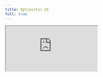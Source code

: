 ```yaml
---
title: Optimistic UI
full: true
---
```


<iframe
  src="https://codesandbox.io/embed/swr-basic-forked-k5hps?fontsize=14&hidenavigation=1&theme=dark"
  style={{
    width: '100%',
    height: '100%',
    border: 0,
    overflow: 'hidden',
    background: 'rgb(21, 21, 21)'
  }}
  title="SWR - Optimistic UI"
  allow="accelerometer; ambient-light-sensor; camera; encrypted-media; geolocation; gyroscope; hid; microphone; midi; payment; usb; vr; xr-spatial-tracking"
  sandbox="allow-autoplay allow-forms allow-modals allow-popups allow-presentation allow-same-origin allow-scripts"
/>
